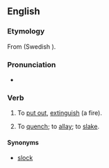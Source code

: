 ==English==

===Etymology===
From {{etyl|non|en}} {{term|slokna|lang=non}} (Swedish {{term|slockna|lang=sv}}).

===Pronunciation===
* {{IPA|/ˈslɒkən/|lang=en}}

===Verb===
{{en-verb}}

# {{context|transitive|dialectal|lang=en}} To [[put out]], [[extinguish]] (a fire).
# {{context|transitive|dialectal|lang=en}} To [[quench]]; to [[allay]]; to [[slake]].

====Synonyms====
* {{sense|quench}} [[slock]]
